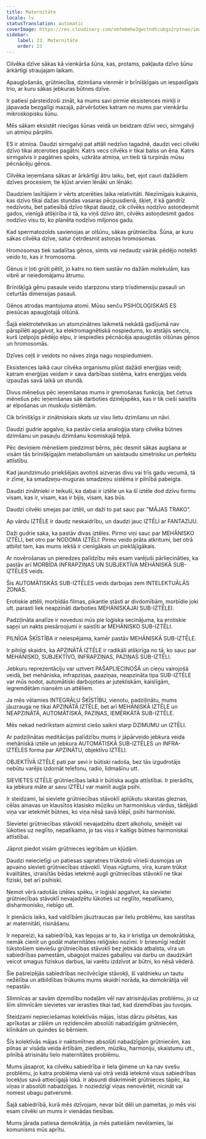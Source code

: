```yaml
---
title: Maternitāte
locale: lv
statusTranslation: automatic
coverImage: https://res.cloudinary.com/xmfm6mhw3gwctndtcubgx2rptnae/image/upload/v1740337243/small_cover_educacion_fundamental_a051170f1c.webp
sidebar:
    label: 23. Maternitāte
    order: 23
---
```

Cilvēka dzīve sākas kā vienkārša šūna, kas, protams, pakļauta dzīvo šūnu ārkārtīgi straujajam laikam.

Apaugļošanās, grūtniecība, dzimšana vienmēr ir brīnišķīgais un iespaidīgais trio, ar kuru sākas jebkuras būtnes dzīve.

Ir patiesi pārsteidzoši zināt, ka mums savi pirmie eksistences mirkļi ir jāpavada bezgalīgi mazajā, pārvēršoties katram no mums par vienkāršu mikroskopisku šūnu.

Mēs sākam eksistēt niecīgas šūnas veidā un beidzam dzīvi veci, sirmgalvji un atmiņu pārpilni.

ES ir atmiņa. Daudzi sirmgalvji pat attāli nedzīvo tagadnē, daudzi veci cilvēki dzīvo tikai atceroties pagātni. Katrs vecs cilvēks ir tikai balss un ēna. Katrs sirmgalvis ir pagātnes spoks, uzkrāta atmiņa, un tieši tā turpinās mūsu pēcnācēju gēnos.

Cilvēka ieņemšana sākas ar ārkārtīgi ātru laiku, bet, ejot cauri dažādiem dzīves procesiem, tie kļūst arvien lēnāki un lēnāki.

Daudziem lasītājiem ir vērts atcerēties laika relativitāti. Niezīmīgais kukainis, kas dzīvo tikai dažas stundas vasaras pēcpusdienā, šķiet, it kā gandrīz nedzīvotu, bet patiesībā dzīvo tikpat daudz, cik cilvēks nodzīvo astoņdesmit gados, vienīgā atšķirība ir tā, ka viņš dzīvo ātri, cilvēks astoņdesmit gados nodzīvo visu to, ko planēta nodzīvo miljonos gadu.

Kad spermatozoīds savienojas ar olšūnu, sākas grūtniecība. Šūna, ar kuru sākas cilvēka dzīve, satur četrdesmit astoņas hromosomas.

Hromosomas tiek sadalītas gēnos, simts vai nedaudz vairāk pēdējo noteikti veido to, kas ir hromosoma.

Gēnus ir ļoti grūti pētīt, jo katrs no tiem sastāv no dažām molekulām, kas vibrē ar neiedomājamu ātrumu.

Brīnišķīgā gēnu pasaule veido starpzonu starp trīsdimensiju pasauli un ceturtās dimensijas pasauli.

Gēnos atrodas mantojuma atomi. Mūsu senču PSIHOLOĢISKAIS ES piesūcas apaugļotajā olšūnā.

Šajā elektrotehnikas un atomzinātnes laikmetā nekādā gadījumā nav pārspīlēti apgalvot, ka elektromagnētiskā nospiedums, ko atstājis sencis, kurš izelpojis pēdējo elpu, ir iespiedies pēcnācēja apaugļotās olšūnas gēnos un hromosomās.

Dzīves ceļš ir veidots no nāves zirga nagu nospiedumiem.

Eksistences laikā caur cilvēka organismu plūst dažādi enerģijas veidi; katram enerģijas veidam ir sava darbības sistēma, katrs enerģijas veids izpaužas savā laikā un stundā.

Divus mēnešus pēc ieņemšanas mums ir gremošanas funkcija, bet četrus mēnešus pēc ieņemšanas sāk darboties dzinējspēks, kas ir tik cieši saistīts ar elpošanas un muskuļu sistēmām.

Cik brīnišķīgs ir zinātniskais skats uz visu lietu dzimšanu un nāvi.

Daudzi gudrie apgalvo, ka pastāv cieša analoģija starp cilvēka būtnes dzimšanu un pasauļu dzimšanu kosmiskajā telpā.

Pēc deviņiem mēnešiem piedzimst bērns, pēc desmit sākas augšana ar visām tās brīnišķīgajām metabolismām un saistaudu simetrisku un perfektu attīstību.

Kad jaundzimušo priekšējais avotiņš aizveras divu vai trīs gadu vecumā, tā ir zīme, ka smadzeņu-muguras smadzeņu sistēma ir pilnībā pabeigta.

Daudzi zinātnieki ir teikuši, ka dabai ir iztēle un ka šī iztēle dod dzīvu formu visam, kas ir, visam, kas ir bijis, visam, kas būs.

Daudzi cilvēki smejas par iztēli, un daži to pat sauc par "MĀJAS TRAKO".

Ap vārdu IZTĒLE ir daudz neskaidrību, un daudzi jauc IZTĒLI ar FANTAZIJU.

Daži gudrie saka, ka pastāv divas iztēles. Pirmo viņi sauc par MEHĀNISKO IZTĒLI, bet otro par NODOMA IZTĒLI: Pirmo veido prāta atkritumi, bet otrā atbilst tam, kas mums iekšā ir cienīgākais un pieklājīgākais.

Ar novērošanas un pieredzes palīdzību mēs esam varējuši pārliecināties, ka pastāv arī MORBĪDA INFRAPZIŅAS UN SUBJEKTĪVA MEHĀNISKĀ SUB-IZTĒLES veids.

Šis AUTOMĀTISKĀS SUB-IZTĒLES veids darbojas zem INTELEKTUĀLĀS ZONAS.

Erotiskie attēli, morbīdās filmas, pikantie stāsti ar divdomībām, morbīdie joki utt. parasti liek neapzināti darboties MEHĀNISKAJAI SUB-IZTĒLEI.

Padziļināta analīze ir novedusi mūs pie loģiska secinājuma, ka erotiskie sapņi un nakts piesārņojumi ir saistīti ar MEHĀNISKO SUB-IZTĒLI.

PILNĪGA ŠĶĪSTĪBA ir neiespējama, kamēr pastāv MEHĀNISKĀ SUB-IZTĒLE.

Ir pilnīgi skaidrs, ka APZINĀTĀ IZTĒLE ir radikāli atšķirīga no tā, ko sauc par MEHĀNISKO, SUBJEKTĪVO, INFRAPZIŅAS, PAZIŅAS SUB-IZTĒLI.

Jebkuru reprezentāciju var uztvert PAŠAPLIECINOŠĀ un cieņu vairojošā veidā, bet mehāniska, infrapziņas, paaziņas, neapzināta tipa SUB-IZTĒLE var mūs nodot, automātiski darbojoties ar jutekliskām, kaislīgām, iegremdētām niansēm un attēliem.

Ja mēs vēlamies INTEGRĀLU ŠĶĪSTĪBU, vienotu, padziļinātu, mums jāuzrauga ne tikai APZINĀTĀ IZTĒLE, bet arī MEHĀNISKĀ IZTĒLE un NEAPZINĀTĀ, AUTOMĀTISKĀ, PAZIŅAS, IEMĒRKĀTĀ SUB-IZTĒLE.

Mēs nekad nedrīkstam aizmirst ciešo saikni starp DZIMUMU un IZTĒLI.

Ar padziļinātas meditācijas palīdzību mums ir jāpārveido jebkura veida mehāniskā iztēle un jebkura AUTOMĀTISKĀ SUB-IZTĒLES un INFRA-IZTĒLES forma par APZINĀTU, objektīvu IZTĒLI.

OBJEKTĪVĀ IZTĒLE pati par sevi ir būtiski radoša, bez tās izgudrotājs nebūtu varējis izdomāt telefonu, radio, lidmašīnu utt.

SIEVIETES IZTĒLE grūtniecības laikā ir būtiska augļa attīstībai. Ir pierādīts, ka jebkura māte ar savu IZTĒLI var mainīt augļa psihi.

Ir steidzami, lai sieviete grūtniecības stāvoklī aplūkotu skaistas gleznas, cēlas ainavas un klausītos klasisko mūziku un harmoniskus vārdus, tādējādi viņa var ietekmēt būtnes, ko viņa nēsā savā klēpī, psihi harmoniski.

Sievietei grūtniecības stāvoklī nevajadzētu dzert alkoholu, smēķēt vai lūkoties uz neglīto, nepatīkamo, jo tas viss ir kaitīgs būtnes harmoniskai attīstībai.

Jāprot piedot visām grūtnieces iegribām un kļūdām.

Daudzi neiecietīgi un patiesas sapratnes trūkstoši vīrieši dusmojas un apvaino sievieti grūtniecības stāvoklī. Viņas rūgtums, vīra, kuram trūkst kvalitātes, izraisītās bēdas ietekmē augli grūtniecības stāvoklī ne tikai fiziski, bet arī psihiski.

Ņemot vērā radošās iztēles spēku, ir loģiski apgalvot, ka sievietei grūtniecības stāvoklī nevajadzētu lūkoties uz neglīto, nepatīkamo, disharmonisko, riebīgo utt.

Ir pienācis laiks, kad valdībām jāuztraucas par lielu problēmu, kas saistītas ar maternitāti, risināšanu.

Ir nepareizi, ka sabiedrībā, kas lepojas ar to, ka ir kristīga un demokrātiska, nemāk cienīt un godāt maternitātes reliģisko nozīmi. Ir briesmīgi redzēt tūkstošiem sieviešu grūtniecības stāvoklī bez jebkāda atbalsta, vīra un sabiedrības pamestām, ubagojot maizes gabaliņu vai darbu un daudzkārt veicot smagus fiziskus darbus, lai varētu izdzīvot ar būtni, ko nēsā vēderā.

Šie pašreizējās sabiedrības necilvēcīgie stāvokļi, šī valdnieku un tautu nežēlība un atbildības trūkums mums skaidri norāda, ka demokrātija vēl nepastāv.

Slimnīcas ar savām dzemdību nodaļām vēl nav atrisinājušas problēmu, jo uz šīm slimnīcām sievietes var ierasties tikai tad, kad dzemdības jau tuvojas.

Steidzami nepieciešamas kolektīvās mājas, īstas dārzu pilsētas, kas aprīkotas ar zālēm un rezidencēm absolūti nabadzīgām grūtniecēm, klīnikām un quindes šo bērniem.

Šīs kolektīvās mājas ir naktsmītnes absolūti nabadzīgām grūtniecēm, kas pilnas ar visāda veida ērtībām, ziediem, mūziku, harmoniju, skaistumu utt., pilnībā atrisinātu lielo maternitātes problēmu.

Mums jāsaprot, ka cilvēku sabiedrība ir liela ģimene un ka nav svešu problēmu, jo katra problēma vienā vai otrā veidā ietekmē visus sabiedrības locekļus savā attiecīgajā lokā. Ir absurdi diskriminēt grūtnieces tāpēc, ka viņas ir absolūti nabadzīgas. Ir noziedzīgi viņas nenovērtēt, nicināt vai nomest ubagu patversmē.

Šajā sabiedrībā, kurā mēs dzīvojam, nevar būt dēli un pameitas, jo mēs visi esam cilvēki un mums ir vienādas tiesības.

Mums jārada patiesa demokrātija, ja mēs patiešām nevēlamies, lai komunisms mūs aprītu.

